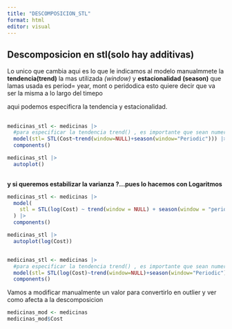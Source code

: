 ```yaml
---
title: "DESCOMPOSICION_STL"
format: html
editor: visual
---
```


## Descomposicion en stl(solo hay additivas)

Lo unico que cambia aqui es lo que le indicamos al modelo manualmmete la **tendencia(trend)** la mas utilizada *(window)* y **estacionalidad** **(season)** que lamas usada es period= year, mont o peridodica esto quiere decir que va ser la misma a lo largo del timepo

aqui podemos especificra la tendencia y estacionalidad.

## 

```r
medicinas_stl <- medicinas |>
  #para especificar la tendencia trend() , es importante que sean numero impares y se pueda definir la tendencia mas suave  O  podemos ponerle window= NULL
  model(stl= STL(Cost~trend(window=NULL)+season(window="Periodic"))) |>
  components()

medicinas_stl |>
  autoplot()
  
```

**y si queremos estabilizar la varianza ?...pues lo hacemos con Logaritmos**

```r

medicinas_stl <- medicinas |>
  model(
    stl = STL(log(Cost) ~ trend(window = NULL) + season(window = "periodic"))
  ) |>
  components()

medicinas_stl |>
  autoplot(log(Cost))



```

```r
medicinas_stl <- medicinas |>
  #para especificar la tendencia trend() , es importante que sean numero impares y se pueda definir la tendencia mas suave  O  podemos ponerle window= NULL
  model(stl= STL(log(Cost)~trend(window=NULL)+season(window="Periodic"),robust(TRUE)) |>
  components()

```

Vamos a modificar manualmente un valor para convertirlo en outlier y ver como afecta a la descomposicion

```r
medicinas_mod <- medicinas
medicinas_mod$Cost

```
